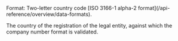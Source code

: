 <ParamField body="CountryCode" type="string" required>     
Format: Two-letter country code [ISO 3166-1 alpha-2 format](/api-reference/overview/data-formats).

The country of the registration of the legal entity, against which the company number format is validated.
</ParamField>